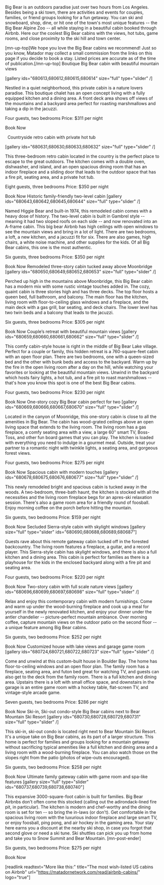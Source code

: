 Big Bear is an outdoors paradise just over two hours from Los Angeles. Besides being a ski town, there are activities and events for couples, families, or friend groups looking for a fun getaway. You can ski and snowboard, shop, dine, or hit one of the town's most unique features -- the Big Bear Alpine Zoo -- all while staying in a beautiful cabin booked through Airbnb. Here our the coolest Big Bear cabins with the views, hot tubs, game rooms, and close proximity to the ski hill and town center.

[mn-up-top]We hope you love the Big Bear cabins we recommend! Just so you know, Matador may collect a small commission from the links on this page if you decide to book a stay. Listed prices are accurate as of the time of publication.[/mn-up-top]
Boutique Big Bear cabin with beautiful mountain views
&nbsp;

[gallery ids="680613,680612,680615,680614" size="full" type="slider"  /]

Nestled in a quiet neighborhood, this private cabin is a nature lovers paradise. This boutique chalet has an open concept living with a fully equipped kitchen and a dining area. A front deck area shows off views of the mountains and a backyard area perfect for roasting marshmallows and taking a dip in the jacuzzi.

Four guests, two bedrooms
Price: $311 per night

Book Now

&nbsp;
Countryside retro cabin with private hot tub
&nbsp;

[gallery ids="680631,680630,680633,680632" size="full" type="slider"  /]

This three-bedroom retro cabin located in the country is the perfect place to escape to the great outdoors. The kitchen comes with a double oven, dishwasher, and island, and an open spacious dining room that has an indoor fireplace and a sliding door that leads to the outdoor space that has a fire pit, seating area, and a private hot tub.

Eight guests, three bedrooms
Price: $350 per night

Book Now
Historic family-friendly two-level cabin
[gallery ids="680643,680642,680645,680644" size="full" type="slider"  /]

Named Higgie Bear and built-in 1974, this remodeled cabin comes with a heavy dose of history. The two-level cabin is built in Gambrel style -- meaning it had two sloped roofs on each side -- and now renovated into an A-frame cabin. This big bear Airbnb has high ceilings with open windows to see the mountain views and bring in a lot of light. There are two bedrooms, a loft, a new kitchen, and a jacuzzi fit for six. There are also games, high chairs, a white noise machine, and other supplies for the kids. Of all Big Bear cabins, this one is the most authentic.

Six guests, three bedrooms
Price: $350 per night

Book Now
Remodeled three-story cabin tucked away above Moonbridge
[gallery ids="680650,680649,680652,680653" size="full" type="slider"  /]

Perched up high in the mountains above Moonbridge, this Big Bear cabin has a modern mix with some rustic vintage touches added in. The cozy, quaint cabin is three stories high and has three decks. The top floor hosts a queen bed, full bathroom, and balcony. The main floor has the kitchen, living room with floor-to-ceiling glass windows and a fireplace, and the main deck with a gas grill, bar seating, and deck chairs. The lower level has two twin beds and a balcony that leads to the jacuzzi.

Six guests, three bedrooms
Price: $305 per night

Book Now
Couple’s retreat with beautiful mountain views
[gallery ids="680659,680660,680661,680662" size="full" type="slider"  /]

This comfy cabin-style house is right in the middle of Big Bear Lake village. Perfect for a couple or family, this hidden retreat is a 760-square-feet cabin with an open floor plan. There are two bedrooms, one with a queen-sized bed and the other with bunk beds and access to the backyard. Warm up by the fire in the open living room after a day on the hill, while watching your favorites or looking at the beautiful mountain views. Unwind in the backyard which hosts fairy lights, a hot tub, and a fire pit to roast marshmallows -- that's how you know this spot is one of the best Big Bear cabins.

Four guests, two bedrooms
Price: $230 per night

Book Now
One-story cozy Big Bear cabin perfect for two
[gallery ids="680669,680666,680667,680670" size="full" type="slider"  /]

Located in the canyon of Moonridge, this one-story cabin is close to all the amenities in Big Bear. The cabin has wood-grated ceilings above an open living space that extends to the living room. The living room has a gas fireplace, a comfy seating area with a view, a large 60" smart TV, Boss-Toss, and other fun board games that you can play. The kitchen is loaded with everything you need to indulge in a gourmet meal. Outside, treat your partner to a romantic night with twinkle lights, a seating area, and gorgeous forest views.

Four guests, two bedrooms
Price: $275 per night

Book Now
Spacious cabin with modern touches
[gallery ids="680678,680675,680676,680677" size="full" type="slider"  /]

This newly remodeled bright and spacious cabin is tucked away in the woods. A two-bedroom, three-bath haunt, the kitchen is stocked with all the necessities and the living room fireplace begs for an apres-ski relaxation session. There's also a game room area for a friendly round of foosball. Enjoy morning coffee on the porch before hitting the mountain.

Six guests, two bedrooms
Price: $159 per night

Book Now
Secluded Sierra-style cabin with skylight windows
[gallery size="full" type="slider" ids="680690,680688,680689,680687"]

Guests rave about this remote gateway cabin tucked off in the forested backcountry. The living room features a fireplace, a guitar, and a record player. This Sierra-style cabin has skylight windows, and there is also a full kitchen and a dining area. This cabin is perfect for families as there is a playhouse for the kids in the enclosed backyard along with a fire pit and seating area.

Four guests, two bedrooms
Price: $220 per night

Book Now
Two-story cabin with full scale nature views
[gallery ids="680696,680699,680697,680698" size="full" type="slider"  /]

Relax and enjoy this contemporary cabin with modern furnishings. Come and warm up under the wood-burning fireplace and cook up a meal for yourself in the newly renovated kitchen, and enjoy your dinner under the antler chandelier -- picture-perfect mountain ambiance. Over morning coffee, capture mountain views on the outdoor patio on the second floor -- a unique feature among Big Bear cabins.

Six guests, two bedrooms
Price: $252 per night

Book Now
Customized house with lake views and garage game room
[gallery ids="680724,680721,680722,680723" size="full" type="slider"  /]

Come and unwind at this custom-built house in Boulder Bay. The home has floor-to-ceiling windows and an open floor plan. The family room has a fireplace, seating area, and futon bed great for watching TV, and guests can also get to the deck from the family room. There is a full kitchen and dining area. Upstairs there is a loft with small office space, and downstairs in the garage is an entire game room with a hockey table, flat-screen TV, and vintage-style arcade game.

Seven guests, two bedrooms
Price: $286 per night

Book Now
Ski-in, Ski-out condo-style Big Bear cabins next to Bear Mountain Ski Resort
[gallery ids="680730,680728,680729,680731" size="full" type="slider"  /]

This ski-in, ski-out condo is located right next to Bear Mountain Ski Resort. It's a unique take on Big Bear cabins, as its part of a larger structure. This home is perfect for families and groups looking for a mountain getaway without sacrificing typical amenities like a full kitchen and dining area and a living room with a wood-burning fireplace. You can also watch those on the slopes right from the patio (photos of wipe-outs encouraged).

Six guests, two bedrooms
Price: $258 per night

Book Now
Ultimate family gateway cabin with game room and spa-like features
[gallery size="full" type="slider" ids="680737,680739,680738,680740"]

This expansive 3000-square-foot cabin is built for families. Big Bear Airbnbs don't often come this stocked (calling out the adirondack-lined fire pit, in particular). The kitchen is modern and chef-worthy and the dining room is set for ten -- so bring the in-laws (or don't). Get comfortable in the spacious living room with the luxurious indoor fireplace and large smart TV, or enjoy foosball, ping pong, and air hockey in the gaming area. Your stay here earns you a discount at the nearby ski shop, in case you forgot that second glove or need a ski tune. Ski shuttles can pick you up from home and take you to Snow Summit and Bear Mountain. [mn-post-ender]

Six guests, two bedrooms
Price: $275 per night

Book Now

[readlink readtext="More like this:" title="The most wish-listed US cabins on Airbnb" url="https://matadornetwork.com/read/airbnb-cabins/" logo="true"]